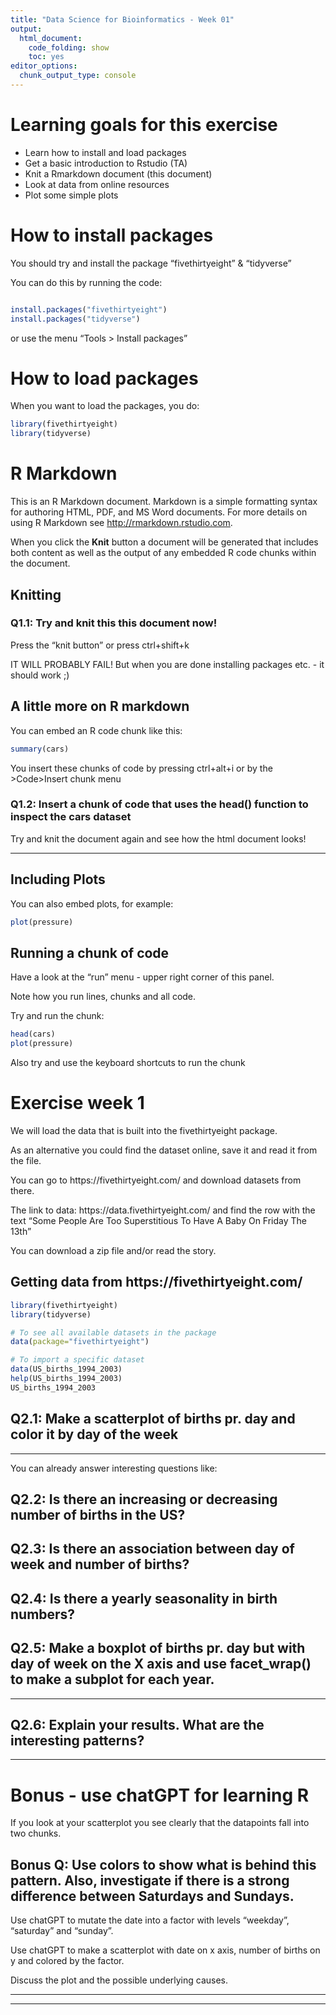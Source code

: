 ```yaml
---
title: "Data Science for Bioinformatics - Week 01"
output: 
  html_document:
    code_folding: show
    toc: yes
editor_options: 
  chunk_output_type: console
---
```


# Learning goals for this exercise
 
 * Learn how to install and load packages
 * Get a basic introduction to Rstudio (TA)
 * Knit a Rmarkdown document (this document)
 * Look at data from online resources
 * Plot some simple plots

# How to install packages

You should try and install the package "fivethirtyeight" & "tidyverse"

You can do this by running the code:

```r

install.packages("fivethirtyeight")
install.packages("tidyverse")

```

or use the menu "Tools > Install packages"

# How to load packages

When you want to load the packages, you do:

```r

library(fivethirtyeight)
library(tidyverse)

```

# R Markdown

This is an R Markdown document. Markdown is a simple formatting syntax for authoring HTML, PDF, and MS Word documents. For more details on using R Markdown see <http://rmarkdown.rstudio.com>.

When you click the **Knit** button a document will be generated that includes both content as well as the output of any embedded R code chunks within the document. 

## Knitting

### Q1.1: Try and knit this this document now!

Press the "knit button" or press ctrl+shift+k

IT WILL PROBABLY FAIL! But when you are done installing packages etc. - it should work ;)

## A little more on R markdown

You can embed an R code chunk like this:

```r

summary(cars)

```

You insert these chunks of code by pressing ctrl+alt+i or by the >Code>Insert chunk menu 

### Q1.2: Insert a chunk of code that uses the head() function to inspect the cars dataset

Try and knit the document again and see how the html document looks!


---

## Including Plots

You can also embed plots, for example:

```r

plot(pressure)

```

## Running a chunk of code

Have a look at the "run" menu - upper right corner of this panel.

Note how you run lines, chunks and all code.

Try and run the chunk:

```r

head(cars)
plot(pressure)

```

Also try and use the keyboard shortcuts to run the chunk

# Exercise week 1

We will load the data that is built into the fivethirtyeight package.

As an alternative you could find the dataset online, save it and read it from the file.

You can go to https://fivethirtyeight.com/ and download datasets from there.

The link to data: https://data.fivethirtyeight.com/ and find the row with the text "Some People Are Too Superstitious To Have A Baby On Friday The 13th"

You can download a zip file and/or read the story.

## Getting data from https://fivethirtyeight.com/

```r

library(fivethirtyeight)
library(tidyverse)

# To see all available datasets in the package
data(package="fivethirtyeight")

# To import a specific dataset 
data(US_births_1994_2003)
help(US_births_1994_2003)
US_births_1994_2003

```

## Q2.1: Make a scatterplot of births pr. day and color it by day of the week


---

You can already answer interesting questions like:

## Q2.2: Is there an increasing or decreasing number of births in the US?

## Q2.3: Is there an association between day of week and number of births?

## Q2.4: Is there a yearly seasonality in birth numbers?

## Q2.5: Make a boxplot of births pr. day but with day of week on the X axis and use facet_wrap() to make a subplot for each year.


---

## Q2.6: Explain your results. What are the interesting patterns?


---

# Bonus - use chatGPT for learning R

If you look at your scatterplot you see clearly that the datapoints fall into two chunks.

## Bonus Q: Use colors to show what is behind this pattern. Also, investigate if there is a strong difference between Saturdays and Sundays.

Use chatGPT to mutate the date into a factor with levels "weekday", "saturday" and "sunday". 

Use chatGPT to make a scatterplot with date on x axis, number of births on y and colored by the factor.

Discuss the plot and the possible underlying causes.


---



---


